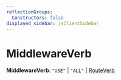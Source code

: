 ```yaml
---
reflectionGroups:
  Constructors: false
displayed_sidebar: jsClientSidebar
---
```



# MiddlewareVerb

 **MiddlewareVerb**: `"USE"` \| `"ALL"` \| [RouteVerb](js_client.internal.RouteVerb.mdx)
